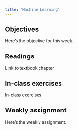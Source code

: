 ```yaml
---
title: "Machine Learning"
---
```


## Objectives

Here's the objective for this week.

## Readings

Link to textbook chapter

## In-class exercises

In-class exercises

## Weekly assignment

Here's the weekly assignment.
